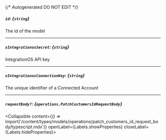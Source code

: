 {/* Autogenerated DO NOT EDIT  */}

##### `id`: *{`string`}*
The id of the model

---
##### `xIntegrationosSecret`: *{`string`}*
IntegrationOS API key

---
##### `xIntegrationosConnectionKey`: *{`string`}*
The unique identifier of a Connected Account

---
##### `requestBody?`: *{`operations.PatchCustomersIdRequestBody`}*
<Collapsible content={() => import('/content/types/models/operations/patch_customers_id_request_body/typescript.mdx')} openLabel={Labels.showProperties} closeLabel={Labels.hideProperties}>
</Collapsible>


